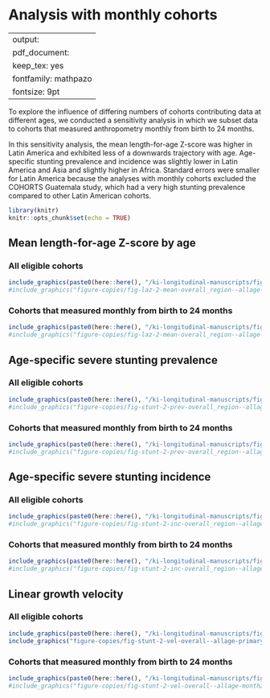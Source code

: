 # Analysis with monthly cohorts {#monthly}

---
output:
  pdf_document:
    keep_tex: yes
fontfamily: mathpazo
fontsize: 9pt
---

\raggedright

To explore the influence of differing numbers of cohorts contributing data at different ages, we conducted a sensitivity analysis in which we subset data to cohorts that measured anthropometry monthly from birth to 24 months.

In this sensitivity analysis, the mean length-for-age Z-score was higher in Latin America and exhibited less of a downwards trajectory with age. Age-specific stunting prevalence and incidence was slightly lower in Latin America and Asia and slightly higher in Africa. Standard errors were smaller for Latin America because the analyses with monthly cohorts excluded the COHORTS Guatemala study, which had a very high stunting prevalence compared to other Latin American cohorts. 

```r
library(knitr)
knitr::opts_chunk$set(echo = TRUE)
```

<!-- ##################################################################################### -->
## Mean length-for-age Z-score by age

### All eligible cohorts
```r
include_graphics(paste0(here::here(), "/ki-longitudinal-manuscripts/figures/stunting/fig-laz-2-mean-overall_region--allage-primary.png"))
#include_graphics("figure-copies/fig-laz-2-mean-overall_region--allage-primary.png")
```

### Cohorts that measured monthly from birth to 24 months

```r
include_graphics(paste0(here::here(), "/ki-longitudinal-manuscripts/figures/stunting/fig-laz-2-mean-overall_region--allage-month24.png"))
#include_graphics("figure-copies/fig-laz-2-mean-overall_region--allage-month24.png")
```

<!-- ##################################################################################### -->
## Age-specific severe stunting prevalence

### All eligible cohorts

```r
include_graphics(paste0(here::here(), "/ki-longitudinal-manuscripts/figures/stunting/fig-stunt-2-prev-overall_region--allage-primary.png"))
#include_graphics("figure-copies/fig-stunt-2-prev-overall_region--allage-primary.png")
```

### Cohorts that measured monthly from birth to 24 months

```r
include_graphics(paste0(here::here(), "/ki-longitudinal-manuscripts/figures/stunting/fig-stunt-2-prev-overall_region--allage-month24.png"))
#include_graphics("figure-copies/fig-stunt-2-prev-overall_region--allage-month24.png")
```

<!-- ##################################################################################### -->
## Age-specific severe stunting incidence

### All eligible cohorts

```r
include_graphics(paste0(here::here(), "/ki-longitudinal-manuscripts/figures/stunting/fig-stunt-2-inc-overall_region--allage-primary.png"))
#include_graphics("figure-copies/fig-stunt-2-inc-overall_region--allage-primary.png")
```

### Cohorts that measured monthly from birth to 24 months

```r
include_graphics(paste0(here::here(), "/ki-longitudinal-manuscripts/figures/stunting/fig-stunt-2-inc-overall_region--allage-month24.png"))
#include_graphics("figure-copies/fig-stunt-2-inc-overall_region--allage-month24.png")
```

<!-- ##################################################################################### -->
## Linear growth velocity

### All eligible cohorts

```r
include_graphics(paste0(here::here(), "/ki-longitudinal-manuscripts/figures/stunting/fig-stunt-2-vel-overall--allage-primary.png")) 
include_graphics("figure-copies/fig-stunt-2-vel-overall--allage-primary.png")
```

### Cohorts that measured monthly from birth to 24 months

```r
include_graphics(paste0(here::here(), "/ki-longitudinal-manuscripts/figures/stunting/fig-stunt-2-vel-overall--allage-month24.png"))
#include_graphics("figure-copies/fig-stunt-2-vel-overall--allage-month24.png")
```

